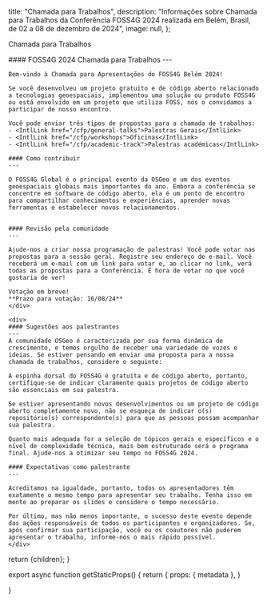 
  title: "Chamada para Trabalhos",
  description: "Informações sobre Chamada para Trabalhos da Conferência FOSS4G 2024 realizada em Belém, Brasil, de 02 a 08 de dezembro de 2024",
  image: null,
};

<Heading bubble>Chamada para Trabalhos</Heading>

<div className="grid space-y-4 mt-4">
  <div className="grid md:grid-cols-2 gap-4">  
    <div className="">
    #### FOSS4G 2024 Chamada para Trabalhos
    ---

    Bem-vindo à Chamada para Apresentações do FOSS4G Belém 2024!

    Se você desenvolveu um projeto gratuito e de código aberto relacionado a tecnologias geoespaciais, implementou uma solução ou produto FOSS4G ou está envolvido em um projeto que utiliza FOSS, nós o convidamos a participar de nosso encontro.

    Você pode enviar três tipos de propostas para a chamada de trabalhos:
    - <IntlLink href="/cfp/general-talks">Palestras Gerais</IntlLink>
    - <IntlLink href="/cfp/workshops">Oficinas</IntlLink>
    - <IntlLink href="/cfp/academic-track">Palestras académicas</IntlLink>

    #### Como contribuir
    ---

    O FOSS4G Global é o principal evento da OSGeo e um dos eventos geoespaciais globais mais importantes do ano. Embora a conferência se concentre em software de código aberto, ela é um ponto de encontro para compartilhar conhecimentos e experiências, aprender novas ferramentas e estabelecer novos relacionamentos.


    #### Revisão pela comunidade
    ---

    Ajude-nos a criar nossa programação de palestras! Você pode votar nas propostas para a sessão geral. Registre seu endereço de e-mail. Você receberá um e-mail com um link para votar e, ao clicar no link, verá todas as propostas para a Conferência. É hora de votar no que você gostaria de ver!

    Votação em breve!
    **Prazo para votação: 16/08/24**
    </div>

    <div>
    #### Sugestões aos palestrantes
    ---
    A comunidade OSGeo é caracterizada por sua forma dinâmica de crescimento, e temos orgulho de receber uma variedade de vozes e ideias. Se estiver pensando em enviar uma proposta para a nossa chamada de trabalhos, considere o seguinte:

    A espinha dorsal do FOSS4G é gratuita e de código aberto, portanto, certifique-se de indicar claramente quais projetos de código aberto são essenciais em sua palestra.

    Se estiver apresentando novos desenvolvimentos ou um projeto de código aberto completamente novo, não se esqueça de indicar o(s) repositório(s) correspondente(s) para que as pessoas possam acompanhar sua palestra.

    Quanto mais adequada for a seleção de tópicos gerais e específicos e o nível de complexidade técnica, mais bem estruturado será o programa final. Ajude-nos a otimizar seu tempo no FOSS4G 2024.

    #### Expectativas como palestrante
    ---

    Acreditamos na igualdade, portanto, todos os apresentadores têm exatamente o mesmo tempo para apresentar seu trabalho. Tenha isso em mente ao preparar os slides e considere o tempo necessário.

    Por último, mas não menos importante, o sucesso deste evento depende das ações responsáveis de todos os participantes e organizadores. Se, após confirmar sua participação, você ou os coautores não puderem apresentar o trabalho, informe-nos o mais rápido possível.
    </div>

  </div>
</div>


  return <MdxLayout metadata={metadata}>{children}</MdxLayout>;
}

export async function getStaticProps() {
  return {
    props: {
      metadata
    },
  }

}
